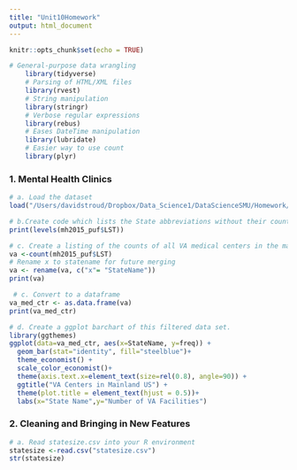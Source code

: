 ```yaml
---
title: "Unit10Homework"
output: html_document
---
```


```r
knitr::opts_chunk$set(echo = TRUE)
```

```r
# General-purpose data wrangling
    library(tidyverse)  
    # Parsing of HTML/XML files  
    library(rvest)    
    # String manipulation
    library(stringr)   
    # Verbose regular expressions
    library(rebus)     
    # Eases DateTime manipulation
    library(lubridate)
    # Easier way to use count
    library(plyr)
```

### 1. Mental Health Clinics 
```r
# a. Load the dataset
load("/Users/davidstroud/Dropbox/Data_Science1/DataScienceSMU/Homework/Unit10/N-MHSS-2015-DS0001-bndl-data-r/N-MHSS-2015-DS0001-data/N-MHSS-2015-DS0001-data-r.rda")
```

```r
# b.Create code which lists the State abbreviations without their counts
print(levels(mh2015_puf$LST))
```


```r
# c. Create a listing of the counts of all VA medical centers in the mainland US by state
va <-count(mh2015_puf$LST)
# Rename x to statename for future merging
va <- rename(va, c("x"= "StateName"))
print(va)
```


```r
 # c. Convert to a dataframe 
va_med_ctr <- as.data.frame(va)
print(va_med_ctr)
```

```r
# d. Create a ggplot barchart of this filtered data set.
library(ggthemes)
ggplot(data=va_med_ctr, aes(x=StateName, y=freq)) +
  geom_bar(stat="identity", fill="steelblue")+
  theme_economist() + 
  scale_color_economist()+
  theme(axis.text.x=element_text(size=rel(0.8), angle=90)) +
  ggtitle("VA Centers in Mainland US") +
  theme(plot.title = element_text(hjust = 0.5))+
  labs(x="State Name",y="Number of VA Facilities")
```


### 2. Cleaning and Bringing in New Features

```r
# a. Read statesize.csv into your R environment
statesize <-read.csv("statesize.csv")
str(statesize)
```





















